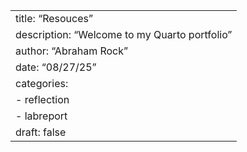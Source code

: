 ---
title: "Resouces"
description: "Welcome to my Quarto portfolio"
author: "Abraham Rock"
date: "08/27/25"
categories:
  - reflection
  - labreport
draft: false
---